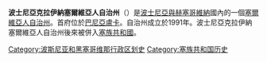 {{expand|time=2015-02-17T17:54:27+00:00}}
{{unreferenced|time=2015-02-17T17:54:27+00:00}}
'''波士尼亞克拉伊納塞爾維亞人自治州'''（{{lang-sr|Српска aутономна oбласт Босанска Крајина, Srpska autonomna oblast Bosanska Krajina}}）是[[波士尼亞與赫塞哥維納|波士尼亞與赫塞哥維納]]國內的一個[[塞爾維亞人自治州|塞爾維亞人自治州]]。首府位於[[巴尼亞盧卡|巴尼亞盧卡]]。自治州成立於1991年。波士尼亞克拉伊納塞爾維亞人自治州後來被併入[[塞族共和國|塞族共和國]]。

{{bosniaHerzegovina-geo-stub}}
[[Category:波斯尼亚和黑塞哥维那行政区划史|Category:波斯尼亚和黑塞哥维那行政区划史]]
[[Category:塞族共和国历史|Category:塞族共和国历史]]